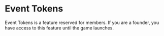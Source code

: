 
# Event Tokens

<Callout type="warning" emoji="⚠️">
Event Tokens is a feature reserved for members. If you are a founder, you have access to this feature until the game launches.
</Callout>


